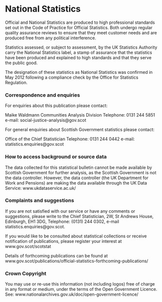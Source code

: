 # National Statistics

Official and National Statistics are produced to high professional standards set out in the Code of Practice for Official Statistics. Both undergo regular quality assurance reviews to ensure that they meet customer needs and are produced free from any political interference.

Statistics assessed, or subject to assessment, by the UK Statistics Authority carry the National Statistics label, a stamp of assurance that the statistics have been produced and explained to high standards and that they serve the public good.

The designation of these statistics as National Statistics was confirmed in May 2012 following a compliance check by the Office for Statistics Regulation.

### Correspondence and enquiries

For enquiries about this publication please contact:

Maike Waldmann
Communities Analysis Division
Telephone: 0131 244 5851
e-mail: social-justice-analysis@gov.scot

For general enquiries about Scottish Government statistics please contact:

Office of the Chief Statistician
Telephone: 0131 244 0442
e-mail: statistics.enquiries@gov.scot

### How to access background or source data

The data collected for this statistical bulletin cannot be made available by Scottish Government for further analysis, as the Scottish Government is not the data controller. However, the data controller (the UK Department for Work and Pensions) are making the data available through the UK Data Service: www.ukdataservice.ac.uk/

### Complaints and suggestions

If you are not satisfied with our service or have any comments or suggestions, please write to the Chief Statistician, 2W, St Andrews House, Edinburgh, EH1 3DG, Telephone: (0131) 244 0302, e-mail statistics.enquiries@gov.scot.

If you would like to be consulted about statistical collections or receive notification of publications, please register your interest at www.gov.scot/scotstat

Details of forthcoming publications can be found at www.gov.scot/publications/official-statistics-forthcoming-publications/

### Crown Copyright

You may use or re-use this information (not including logos) free of charge in any format or medium, under the terms of the Open Government Licence. See: www.nationalarchives.gov.uk/doc/open-government-licence/
